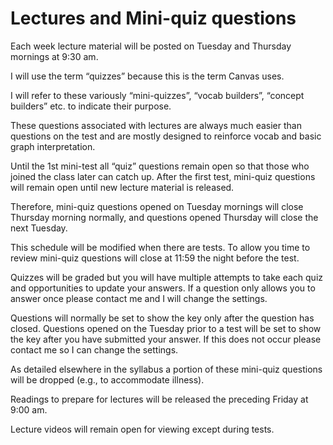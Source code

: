 # Lectures and Mini-quiz questions

Each week lecture material will be posted on Tuesday and Thursday mornings at 9:30 am. 


I will use the term "quizzes" because this is the term Canvas uses.

I will refer to these variously "mini-quizzes", "vocab builders", "concept builders" etc. to indicate their purpose.

These questions associated with lectures are always much easier than questions on the test and are mostly designed to reinforce vocab and basic graph interpretation.

Until the 1st mini-test all "quiz" questions remain open so that those who joined the class later can catch up. 
After the first test, mini-quiz questions will remain open until new lecture material is released. 

Therefore, mini-quiz questions opened on Tuesday mornings will close Thursday morning normally, and questions opened Thursday will close the next Tuesday.  

This schedule will be modified when there are tests.  To allow you time to review mini-quiz questions will close at 11:59 the night before the test.

Quizzes will be graded but you will have multiple attempts to take each quiz and opportunities to update your answers.   If a question only allows you to answer once please contact me and I will change the settings.

Questions will normally be set to show the key only after the question has closed.  Questions opened on the Tuesday prior to a test will be set to show the key after you have submitted your answer.  If this does not occur please contact me so I can change the settings.

As detailed elsewhere in the syllabus a portion of these mini-quiz questions will be dropped (e.g., to accommodate illness).

Readings to prepare for lectures will be released the preceding Friday at 9:00 am. 

Lecture videos will remain open for viewing except during tests.   